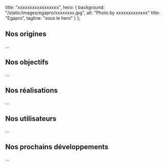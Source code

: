 
title: "xxxxxxxxxxxxxxxxx",
hero: {
background: "/static/images/egapro/xxxxxxxx.jpg",
alt: "Photo by xxxxxxxxxxxxx"
title: "Egapro",
tagline: "sous le hero"
}
};

<LayoutArticle meta={meta} startup="egapro">

## Nos origines

...

## Nos objectifs

...

## Nos réalisations

...

## Nos utilisateurs

...

## Nos prochains développements

...

</LayoutArticle>
